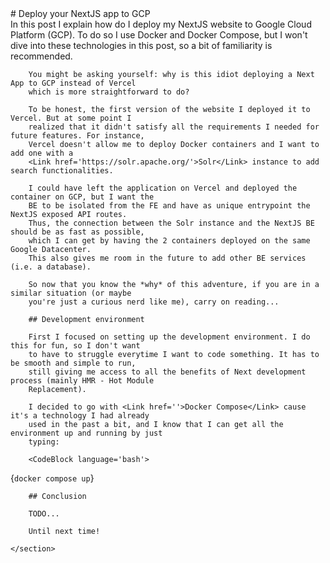 <div>
    <section id='post-intro'>
        # Deploy your NextJS app to GCP
        <PublishDate year={2024} month={9} day={20}/>
        <Tags list={['development', 'next', 'gcp', 'deploy', 'docker', 'compose', 'cloud-run']}/>
        <Summary>
            In this post I explain how do I deploy my <Link href='https://nextjs.org/'>NextJS</Link> 
            website to <Link href='https://cloud.google.com'>Google Cloud Platform (GCP)</Link>.
            To do so I use <Link href='https://docs.docker.com/'>Docker and Docker Compose</Link>, 
            but I won't dive into these technologies in this post, so a bit of familiarity is recommended. 
        </Summary>
        <ContentTable/>
    </section>
    <section id='post-content'>

        You might be asking yourself: why is this idiot deploying a Next App to GCP instead of Vercel 
        which is more straightforward to do?

        To be honest, the first version of the website I deployed it to Vercel. But at some point I 
        realized that it didn't satisfy all the requirements I needed for future features. For instance, 
        Vercel doesn't allow me to deploy Docker containers and I want to add one with a 
        <Link href='https://solr.apache.org/'>Solr</Link> instance to add search functionalities.

        I could have left the application on Vercel and deployed the container on GCP, but I want the 
        BE to be isolated from the FE and have as unique entrypoint the NextJS exposed API routes. 
        Thus, the connection between the Solr instance and the NextJS BE should be as fast as possible, 
        which I can get by having the 2 containers deployed on the same Google Datacenter. 
        This also gives me room in the future to add other BE services (i.e. a database).

        So now that you know the *why* of this adventure, if you are in a similar situation (or maybe 
        you're just a curious nerd like me), carry on reading...

        ## Development environment

        First I focused on setting up the development environment. I do this for fun, so I don't want 
        to have to struggle everytime I want to code something. It has to be smooth and simple to run, 
        still giving me access to all the benefits of Next development process (mainly HMR - Hot Module 
        Replacement).

        I decided to go with <Link href=''>Docker Compose</Link> cause it's a technology I had already 
        used in the past a bit, and I know that I can get all the environment up and running by just 
        typing:

        <CodeBlock language='bash'>
{`docker compose up`}
        </CodeBlock>
        
        ## Conclusion

        TODO...

        Until next time!

    </section>
</div>